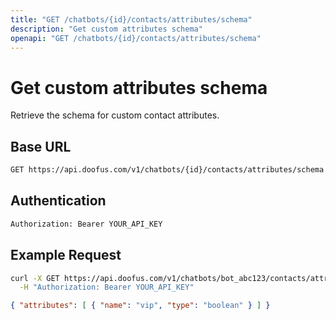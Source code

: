 ```yaml
---
title: "GET /chatbots/{id}/contacts/attributes/schema"
description: "Get custom attributes schema"
openapi: "GET /chatbots/{id}/contacts/attributes/schema"
---
```


# Get custom attributes schema

Retrieve the schema for custom contact attributes.

## Base URL

```bash
GET https://api.doofus.com/v1/chatbots/{id}/contacts/attributes/schema
```

## Authentication

```bash
Authorization: Bearer YOUR_API_KEY
```

## Example Request

```bash
curl -X GET https://api.doofus.com/v1/chatbots/bot_abc123/contacts/attributes/schema \
  -H "Authorization: Bearer YOUR_API_KEY"
```

```json Response (200)
{ "attributes": [ { "name": "vip", "type": "boolean" } ] }
```
